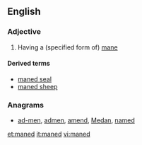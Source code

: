 ==English==

===Adjective===
{{en-adj}}

# {{context|chiefly|in combination|lang=en}} Having a (specified form of) [[mane]]

====Derived terms====
* [[maned seal]]
* [[maned sheep]]

===Anagrams===
* [[ad-men#English|ad-men]], [[admen#English|admen]], [[amend#English|amend]], [[Medan#English|Medan]], [[named#English|named]]

[[et:maned]]
[[it:maned]]
[[vi:maned]]
